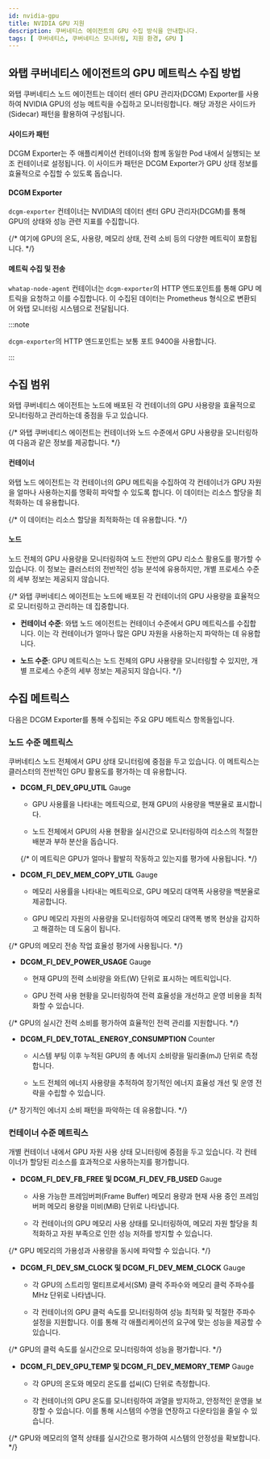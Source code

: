 ```yaml
---
id: nvidia-gpu
title: NVIDIA GPU 지원
description: 쿠버네티스 에이전트의 GPU 수집 방식을 안내합니다. 
tags: [ 쿠버네티스, 쿠버네티스 모니터링, 지원 환경, GPU ]
---
```


## 와탭 쿠버네티스 에이전트의 GPU 메트릭스 수집 방법 

와탭 쿠버네티스 노드 에이전트는 데이터 센터 GPU 관리자(DCGM) Exporter를 사용하여 NVIDIA GPU의 성능 메트릭을 수집하고 모니터링합니다. 해당 과정은 사이드카(Sidecar) 패턴을 활용하여 구성됩니다.

#### 사이드카 패턴  

DCGM Exporter는 주 애플리케이션 컨테이너와 함께 동일한 Pod 내에서 실행되는 보조 컨테이너로 설정됩니다. 이 사이드카 패턴은 DCGM Exporter가 GPU 상태 정보를 효율적으로 수집할 수 있도록 돕습니다.

#### DCGM Exporter 

`dcgm-exporter` 컨테이너는 NVIDIA의 데이터 센터 GPU 관리자(DCGM)를 통해 GPU의 상태와 성능 관련 지표를 수집합니다. 

{/* 여기에 GPU의 온도, 사용량, 메모리 상태, 전력 소비 등의 다양한 메트릭이 포함됩니다. */}

#### 메트릭 수집 및 전송 

`whatap-node-agent` 컨테이너는 `dcgm-exporter`의 HTTP 엔드포인트를 통해 GPU 메트릭을 요청하고 이를 수집합니다. 이 수집된 데이터는 Prometheus 형식으로 변환되어 와탭 모니터링 시스템으로 전달됩니다. 

:::note 

`dcgm-exporter`의 HTTP 엔드포인트는 보통 포트 9400을 사용합니다.

:::


## 수집 범위

와탭 쿠버네티스 에이전트는 노드에 배포된 각 컨테이너의 GPU 사용량을 효율적으로 모니터링하고 관리하는데 중점을 두고 있습니다.

{/* 와탭 쿠버네티스 에이전트는 컨테이너와 노드 수준에서 GPU 사용량을 모니터링하여 다음과 같은 정보를 제공합니다.  */}

#### 컨테이너

와탭 노드 에이전트는 각 컨테이너의 GPU 메트릭을 수집하여 각 컨테이너가 GPU 자원을 얼마나 사용하는지를 명확히 파악할 수 있도록 합니다. 이 데이터는 리소스 할당을 최적화하는 데 유용합니다.

{/* 이 데이터는 리소스 할당을 최적화하는 데 유용합니다. */}

#### 노드

노드 전체의 GPU 사용량을 모니터링하여 노드 전반의 GPU 리소스 활용도를 평가할 수 있습니다. 이 정보는 클러스터의 전반적인 성능 분석에 유용하지만, 개별 프로세스 수준의 세부 정보는 제공되지 않습니다.

{/* 와탭 쿠버네티스 에이전트는 노드에 배포된 각 컨테이너의 GPU 사용량을 효율적으로 모니터링하고 관리하는 데 집중합니다.

- **컨테이너 수준**: 와탭 노드 에이전트는 컨테이너 수준에서 GPU 메트릭스를 수집합니다. 이는 각 컨테이너가 얼마나 많은 GPU 자원을 사용하는지 파악하는 데 유용합니다.

- **노드 수준**: GPU 메트릭스는 노드 전체의 GPU 사용량을 모니터링할 수 있지만, 개별 프로세스 수준의 세부 정보는 제공되지 않습니다. */}

## 수집 메트릭스

다음은 DCGM Exporter를 통해 수집되는 주요 GPU 메트릭스 항목들입니다. 

### 노드 수준 메트릭스 

쿠버네티스 노드 전체에서 GPU 상태 모니터링에 중점을 두고 있습니다. 이 메트릭스는 클러스터의 전반적인 GPU 활용도를 평가하는 데 유용합니다.

* **DCGM_FI_DEV_GPU_UTIL** <span class='type'>Gauge</span> 

  * GPU 사용률을 나타내는 메트릭으로, 현재 GPU의 사용량을 백분율로 표시합니다. 

  * 노드 전체에서 GPU의 사용 현황을 실시간으로 모니터링하여 리소스의 적절한 배분과 부하 분산을 돕습니다.

  {/* 이 메트릭은 GPU가 얼마나 활발히 작동하고 있는지를 평가에 사용됩니다. */}

* **DCGM_FI_DEV_MEM_COPY_UTIL** <span class='type'>Gauge</span>

  * 메모리 사용률을 나타내는 메트릭으로, GPU 메모리 대역폭 사용량을 백분율로 제공합니다. 

  * GPU 메모리 자원의 사용량을 모니터링하여 메모리 대역폭 병목 현상을 감지하고 해결하는 데 도움이 됩니다.

{/* GPU의 메모리 전송 작업 효율성 평가에 사용됩니다. */}

* **DCGM_FI_DEV_POWER_USAGE** <span class='type'>Gauge</span>

  * 현재 GPU의 전력 소비량을 와트(W) 단위로 표시하는 메트릭입니다. 

  * GPU 전력 사용 현황을 모니터링하여 전력 효율성을 개선하고 운영 비용을 최적화할 수 있습니다.

{/* GPU의 실시간 전력 소비를 평가하여 효율적인 전력 관리를 지원합니다. */}

* **DCGM_FI_DEV_TOTAL_ENERGY_CONSUMPTION** <span class='type'>Counter</span>

  * 시스템 부팅 이후 누적된 GPU의 총 에너지 소비량을 밀리줄(mJ) 단위로 측정합니다. 

  * 노드 전체의 에너지 사용량을 추적하여 장기적인 에너지 효율성 개선 및 운영 전략을 수립할 수 있습니다.

{/* 장기적인 에너지 소비 패턴을 파악하는 데 유용합니다. */}

### 컨테이너 수준 메트릭스 

개별 컨테이너 내에서 GPU 자원 사용 상태 모니터링에 중점을 두고 있습니다. 각 컨테이너가 할당된 리소스를 효과적으로 사용하는지를 평가합니다.

* **DCGM_FI_DEV_FB_FREE 및 DCGM_FI_DEV_FB_USED** <span class='type'>Gauge</span>

  * 사용 가능한 프레임버퍼(Frame Buffer) 메모리 용량과 현재 사용 중인 프레임버퍼 메모리 용량을 미비(MiB) 단위로 나타냅니다. 

  * 각 컨테이너의 GPU 메모리 사용 상태를 모니터링하여, 메모리 자원 할당을 최적화하고 자원 부족으로 인한 성능 저하를 방지할 수 있습니다.

{/* GPU 메모리의 가용성과 사용량을 동시에 파악할 수 있습니다. */}

* **DCGM_FI_DEV_SM_CLOCK 및 DCGM_FI_DEV_MEM_CLOCK** <span class='type'>Gauge</span>

  * 각 GPU의 스트리밍 멀티프로세서(SM) 클럭 주파수와 메모리 클럭 주파수를 MHz 단위로 나타냅니다. 

  * 각 컨테이너의 GPU 클럭 속도를 모니터링하여 성능 최적화 및 적절한 주파수 설정을 지원합니다. 이를 통해 각 애플리케이션의 요구에 맞는 성능을 제공할 수 있습니다.

{/* GPU의 클럭 속도를 실시간으로 모니터링하여 성능을 평가합니다. */}

* **DCGM_FI_DEV_GPU_TEMP 및 DCGM_FI_DEV_MEMORY_TEMP** <span class='type'>Gauge</span>

  * 각 GPU의 온도와 메모리 온도를 섭씨(C) 단위로 측정합니다. 

  * 각 컨테이너의 GPU 온도를 모니터링하여 과열을 방지하고, 안정적인 운영을 보장할 수 있습니다. 이를 통해 시스템의 수명을 연장하고 다운타임을 줄일 수 있습니다.

{/* GPU와 메모리의 열적 상태를 실시간으로 평가하여 시스템의 안정성을 확보합니다. */}